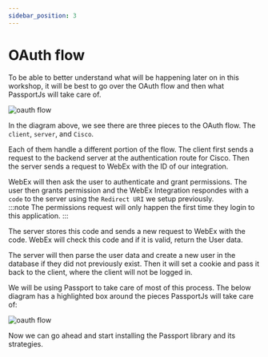 ```yaml
---
sidebar_position: 3
---
```


# OAuth flow

To be able to better understand what will be happening later on in this workshop, it will be best to go over the OAuth flow and then what PassportJs will take care of.

![oauth flow](../static/img/WebEx-OAuth-flow.svg)

In the diagram above, we see there are three pieces to the OAuth flow. The `client`, `server`, and `Cisco`.

Each of them handle a different portion of the flow. The client first sends a request to the backend server at the authentication route for Cisco. Then the server sends a request to WebEx with the ID of our integration.

WebEx will then ask the user to authenticate and grant permissions. The user then grants permission and the WebEx Integration respondes with a `code` to the server using the `Redirect URI` we setup previously.  
:::note
The permissions request will only happen the first time they login to this application.
:::

The server stores this code and sends a new request to WebEx with the code. WebEx will check this code and if it is valid, return the User data.

The server will then parse the user data and create a new user in the database if they did not previously exist. Then it will set a cookie and pass it back to the client, where the client will not be logged in.

We will be using Passport to take care of most of this process. The below diagram has a highlighted box around the pieces PassportJs will take care of:

![oauth flow](../static/img/WebEx-OAuth-flow-passport.svg)

Now we can go ahead and start installing the Passport library and its strategies.
